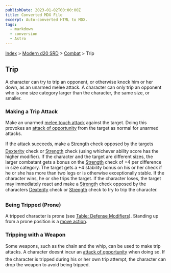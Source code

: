 ```yaml
---
publishDate: 2023-01-02T00:00:00Z
title: Converted MDX File
excerpt: Auto-converted HTML to MDX.
tags:
  - markdown
  - conversion
  - Astro
---
```






[Index](-index) > [Modern d20 SRD](modern-d20-srd-index) > [Combat](modern-d20-srd-combat-index) > Trip




## Trip


A character can try to trip an opponent, or otherwise knock him or her down, as an unarmed melee attack. A character can only trip an opponent who is one size category larger than the character, the same size, or smaller.


### Making a Trip Attack


Make an unarmed [melee
  touch attack](modern-d20-srd-combat-attack-actions) against the target. Doing this provokes an [attack
  of opportunity](modern-d20-srd-combat-attacks-of-opportunity) from the target as normal for unarmed attacks.


If the attack succeeds, make a [Strength](modern-d20-srd-basics-ability-scores) check opposed by the targets [Dexterity](modern-d20-srd-basics-ability-scores) check or [Strength](modern-d20-srd-basics-ability-scores) check (using whichever ability score has the higher modifier). If the character and the target are different sizes, the larger combatant gets a bonus on the [Strength](modern-d20-srd-basics-ability-scores) check of +4 per difference in size category. The target gets a +4 stability bonus on his or her check if he or she has more than two legs or is otherwise exceptionally stable. If the character wins, he or she trips the target. If the character loses, the target may immediately react and make a [Strength](modern-d20-srd-basics-ability-scores) check opposed by the characters [Dexterity](modern-d20-srd-basics-ability-scores) check or [Strength](modern-d20-srd-basics-ability-scores) check to try to trip the character.


### Being Tripped (Prone)


A tripped character is prone (see [Table:
  Defense Modifiers](modern-d20-srd-combat-favorable-unfavorable-conditions)). Standing up from a prone position is a [move
  action](modern-d20-srd-combat-move-actions).


### Tripping with a Weapon


Some weapons, such as the chain and the whip, can be used to make trip attacks. A character doesnt incur an [attack
  of opportunity](modern-d20-srd-combat-attacks-of-opportunity) when doing so. If the character is tripped during his or her own trip attempt, the character can drop the weapon to avoid being tripped.



